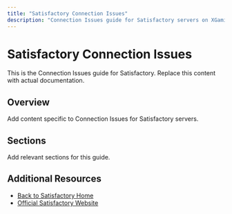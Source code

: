 ```yaml
---
title: "Satisfactory Connection Issues"
description: "Connection Issues guide for Satisfactory servers on XGamingServer"
---
```


# Satisfactory Connection Issues

This is the Connection Issues guide for Satisfactory. Replace this content with actual documentation.

## Overview

Add content specific to Connection Issues for Satisfactory servers.

## Sections

Add relevant sections for this guide.

## Additional Resources

- [Back to Satisfactory Home](./index)
- [Official Satisfactory Website](https://example.com)
